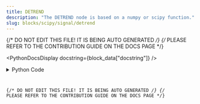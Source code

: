 ```yaml
---
title: DETREND
description: "The DETREND node is based on a numpy or scipy function."
slug: blocks/scipy/signal/detrend
---
```


{/* DO NOT EDIT THIS FILE! IT IS BEING AUTO GENERATED */}
{/* PLEASE REFER TO THE CONTRIBUTION GUIDE ON THE DOCS PAGE */}


<PythonDocsDisplay docstring={block_data["docstring"]} />
<details>
<summary>Python Code</summary>



<Code code={pythonCode} lang="py" wrap theme="dracula" />

[Find this Flojoy Block on GitHub](https://github.com/flojoy-ai/blocks/blob/main/blocks/SCIPY/SIGNAL/DETREND/DETREND.py)

</details>

{/* DO NOT EDIT THIS FILE! IT IS BEING AUTO GENERATED */}
{/* PLEASE REFER TO THE CONTRIBUTION GUIDE ON THE DOCS PAGE */}
